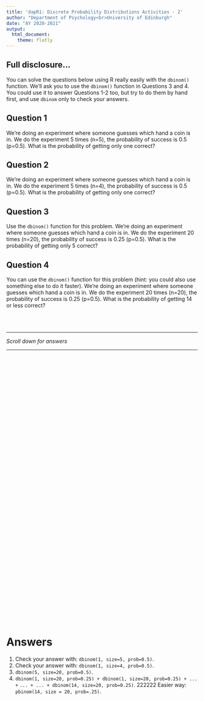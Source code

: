 ---
title: 'dapR1: Discrete Probability Distributions Activities - 2'
author: "Department of Psychology<br>University of Edinburgh"
date: "AY 2020-2021"
output:
  html_document:
    theme: flatly
---

## Full disclosure...

You can solve the questions below using R really easily with the `dbinom()` function. We'll ask you to use the `dbinom()` function in Questions 3 and 4. You could use it to answer Questions 1-2 too, but try to do them by hand first, and use `dbinom` only to check your answers. 

## Question 1

We're doing an experiment where someone guesses which hand a coin is in. We do the experiment 5 times (n=5), the probability of success is 0.5 (p=0.5). What is the probability of getting only one correct? 

## Question 2

We're doing an experiment where someone guesses which hand a coin is in. We do the experiment 5 times (n=4), the probability of success is 0.5 (p=0.5). What is the probability of getting only one correct? 

## Question 3

Use the `dbinom()` function for this problem. We're doing an experiment where someone guesses which hand a coin is in. We do the experiment 20 times (n=20), the probability of success is 0.25 (p=0.5). What is the probability of getting only 5 correct? 

## Question 4

You can use the `dbinom()` function for this problem (hint: you could also use something else to do it faster). We're doing an experiment where someone guesses which hand a coin is in. We do the experiment 20 times (n=20), the probability of success is 0.25 (p=0.5). What is the probability of getting 14 or less correct? 



<br>
<br>

---  

*Scroll down for answers*  
  
---

<div style="margin-bottom:750px;">

</div>


# Answers
1. Check your answer with: `dbinom(1, size=5, prob=0.5)`.
2. Check your answer with: `dbinom(1, size=4, prob=0.5)`.
3. `dbinom(5, size=20, prob=0.5)`.
4. `dbinom(1, size=20, prob=0.25) + dbinom(1, size=20, prob=0.25) + ... +`
    `... + ... + dbinom(14, size=20, prob=0.25)`.  222222
    Easier way: `pbinom(14, size = 20, prob=.25)`. 



